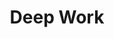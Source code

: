 ---
title: "Deep Work"
bookCover: "/assets/book-covers/deep-work.jpg"
bookAuthor: "Cal Newport"
rating: 4
done: false
tags: []
summary: false
detailedNotes: false
amazonLink: ""
amazonAffiliateLink: ""
---